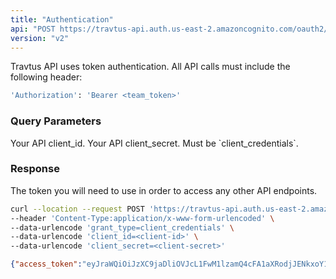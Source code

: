 ```yaml
---
title: "Authentication"
api: "POST https://travtus-api.auth.us-east-2.amazoncognito.com/oauth2/token"
version: "v2"
---
```


Travtus API uses token authentication. All API calls must include the following header:

```bash
'Authorization': 'Bearer <team_token>'
```

### Query Parameters

<ParamField query="client_id" type="string">
  Your API client_id.
</ParamField>

<ParamField query="client_secret" type="string">
  Your API client_secret.
</ParamField>

<ParamField query="grant_type" type="string">
    Must be `client_credentials`.
</ParamField>

### Response

<ResponseField name="access_token" type="string">
  The token you will need to use in order to access any other API endpoints.
</ResponseField>

<RequestExample>

```bash Example Request
curl --location --request POST 'https://travtus-api.auth.us-east-2.amazoncognito.com/oauth2/token' \
--header 'Content-Type:application/x-www-form-urlencoded' \
--data-urlencode 'grant_type=client_credentials' \
--data-urlencode 'client_id=<client-id>' \
--data-urlencode 'client_secret=<client-secret>'
```

</RequestExample>

<ResponseExample>

```json Response
{"access_token":"eyJraWQiOiJzXC9jaDliOVJcL1FwM1lzamQ4cFA1aXRodjJENkxoY1lqSFp4YVE4cFVXNmM9IiwiYWxnIjoiUlMyNTYifQ.eyJzdWIiOiIzaDc5aGs0c29mdXNiM2Z0Z25rMTMzZzBqNCIsInRva2VuX3VzZSI6ImFjY2VzcyIsInNjb3BlIjoidHJhdnR1cy1hcGlcL2tub3dsZWRnZS1ncmFwaCIsImF1dGhfdGltZSI6MTcwNTQ4ODc5OCwiaXNzIjoiaHR0cHM6XC9cL2NvZ25pdG8taWRwLnVzLWVhc3QtMi5hbWF6b25hd3MuY29tXC91cy1lYXN0LTJfa21KUXNXQVJKIiwiZXhwIjoxNzA1NDkyMzk4LCJpYXQiOjE3MDU0ODg3OTgsInZlcnNpb24iOjIsImp0aSI6Ijc4OGU5MGIxLTBjYjMtNGRhYi04ZTcxLTY1MTBmZWJjOWMzNiIsImNsaWVudF9pZCI6IjNoNzloazRzb2Z1c2IzZnRnbmsxMzNnMGo0In0.ig8jULH9Y01bvFtUAR_XJO5ljR60mo3XdFXiA58qbNpKSNwvJx1tqpLLOSYTG19O_ZrPBpOAT-kPPlYyL9mqacQvybr_CeWkFp_9WuQP8zSEvrDbg7_jwXN4JYSItEVc_NSs2PArUhYEB_gkOOSs814-DO726L6hUr3R6rn1Wk3bz-KU--U9gI9xh0cvQ0RGD1bCryTAG9qSmrz0LR8Dw96jrCPU0Sgv57gXvJ8M1Z-7oa8ajnwfRJaRGQired8coOt9mFiYPjR5GJWW5QCPELpOTKFJRWfi5nc9vvyKLJgdPeGqQyqruj_bBgA7b9hkwePbpNPRt6f9WVl11ip12w","expires_in":3600,"token_type":"Bearer"}
```

</ResponseExample>
